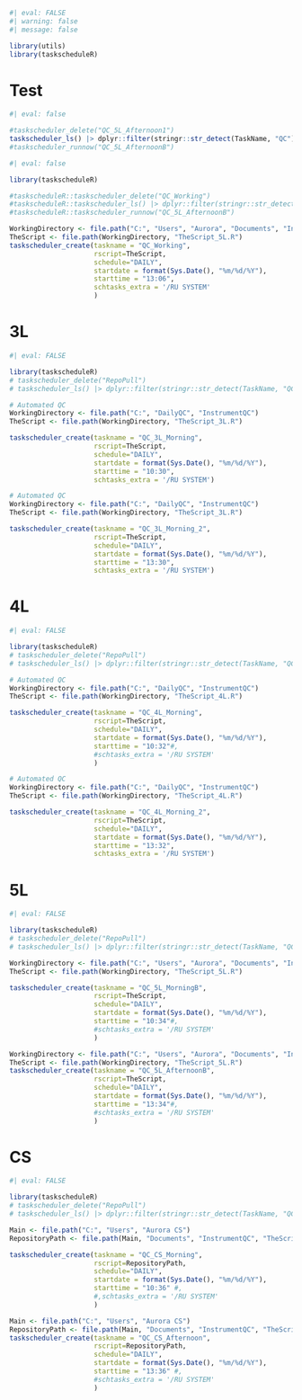 ```r
#| eval: FALSE
#| warning: false
#| message: false

library(utils)
library(taskscheduleR)
```
# Test

```r
#| eval: false

#taskscheduler_delete("QC_5L_Afternoon1")
taskscheduler_ls() |> dplyr::filter(stringr::str_detect(TaskName, "QC"))
#taskscheduler_runnow("QC_5L_AfternoonB")
```

```r
#| eval: false

library(taskscheduleR)

#taskscheduleR::taskscheduler_delete("QC_Working")
#taskscheduleR::taskscheduler_ls() |> dplyr::filter(stringr::str_detect(TaskName, "QC"))
#taskscheduleR::taskscheduler_runnow("QC_5L_AfternoonB")

WorkingDirectory <- file.path("C:", "Users", "Aurora", "Documents", "InstrumentQC")
TheScript <- file.path(WorkingDirectory, "TheScript_5L.R")
taskscheduler_create(taskname = "QC_Working",
                     rscript=TheScript,
                     schedule="DAILY",
                     startdate = format(Sys.Date(), "%m/%d/%Y"),
                     starttime = "13:06",
                     schtasks_extra = '/RU SYSTEM'
                     )
```

# 3L
```r
#| eval: FALSE

library(taskscheduleR)
# taskscheduler_delete("RepoPull")
# taskscheduler_ls() |> dplyr::filter(stringr::str_detect(TaskName, "QC"))

# Automated QC
WorkingDirectory <- file.path("C:", "DailyQC", "InstrumentQC")
TheScript <- file.path(WorkingDirectory, "TheScript_3L.R")

taskscheduler_create(taskname = "QC_3L_Morning",
                     rscript=TheScript,
                     schedule="DAILY",
                     startdate = format(Sys.Date(), "%m/%d/%Y"),
                     starttime = "10:30",
                     schtasks_extra = '/RU SYSTEM')

# Automated QC
WorkingDirectory <- file.path("C:", "DailyQC", "InstrumentQC")
TheScript <- file.path(WorkingDirectory, "TheScript_3L.R")

taskscheduler_create(taskname = "QC_3L_Morning_2",
                     rscript=TheScript,
                     schedule="DAILY",
                     startdate = format(Sys.Date(), "%m/%d/%Y"),
                     starttime = "13:30",
                     schtasks_extra = '/RU SYSTEM')
```


# 4L
```r
#| eval: FALSE

library(taskscheduleR)
# taskscheduler_delete("RepoPull")
# taskscheduler_ls() |> dplyr::filter(stringr::str_detect(TaskName, "QC"))

# Automated QC
WorkingDirectory <- file.path("C:", "DailyQC", "InstrumentQC")
TheScript <- file.path(WorkingDirectory, "TheScript_4L.R")

taskscheduler_create(taskname = "QC_4L_Morning",
                     rscript=TheScript,
                     schedule="DAILY",
                     startdate = format(Sys.Date(), "%m/%d/%Y"),
                     starttime = "10:32"#,
                     #schtasks_extra = '/RU SYSTEM'
                     )

# Automated QC
WorkingDirectory <- file.path("C:", "DailyQC", "InstrumentQC")
TheScript <- file.path(WorkingDirectory, "TheScript_4L.R")

taskscheduler_create(taskname = "QC_4L_Morning_2",
                     rscript=TheScript,
                     schedule="DAILY",
                     startdate = format(Sys.Date(), "%m/%d/%Y"),
                     starttime = "13:32",
                     schtasks_extra = '/RU SYSTEM')
```


# 5L
```r
#| eval: FALSE

library(taskscheduleR)
# taskscheduler_delete("RepoPull")
# taskscheduler_ls() |> dplyr::filter(stringr::str_detect(TaskName, "QC"))

WorkingDirectory <- file.path("C:", "Users", "Aurora", "Documents", "InstrumentQC")
TheScript <- file.path(WorkingDirectory, "TheScript_5L.R")

taskscheduler_create(taskname = "QC_5L_MorningB",
                     rscript=TheScript,
                     schedule="DAILY",
                     startdate = format(Sys.Date(), "%m/%d/%Y"),
                     starttime = "10:34"#,
                     #schtasks_extra = '/RU SYSTEM'
                     )

WorkingDirectory <- file.path("C:", "Users", "Aurora", "Documents", "InstrumentQC")
TheScript <- file.path(WorkingDirectory, "TheScript_5L.R")
taskscheduler_create(taskname = "QC_5L_AfternoonB",
                     rscript=TheScript,
                     schedule="DAILY",
                     startdate = format(Sys.Date(), "%m/%d/%Y"),
                     starttime = "13:34"#,
                     #schtasks_extra = '/RU SYSTEM'
                     )
```

# CS
```r
#| eval: FALSE

library(taskscheduleR)
# taskscheduler_delete("RepoPull")
# taskscheduler_ls() |> dplyr::filter(stringr::str_detect(TaskName, "QC"))

Main <- file.path("C:", "Users", "Aurora CS")
RepositoryPath <- file.path(Main, "Documents", "InstrumentQC", "TheScript_CS.R")

taskscheduler_create(taskname = "QC_CS_Morning",
                     rscript=RepositoryPath,
                     schedule="DAILY",
                     startdate = format(Sys.Date(), "%m/%d/%Y"),
                     starttime = "10:36" #,
                     #,schtasks_extra = '/RU SYSTEM'
                     )

Main <- file.path("C:", "Users", "Aurora CS")
RepositoryPath <- file.path(Main, "Documents", "InstrumentQC", "TheScript_CS.R")
taskscheduler_create(taskname = "QC_CS_Afternoon",
                     rscript=RepositoryPath,
                     schedule="DAILY",
                     startdate = format(Sys.Date(), "%m/%d/%Y"),
                     starttime = "13:36" #,
                     #schtasks_extra = '/RU SYSTEM'
                     )
```
